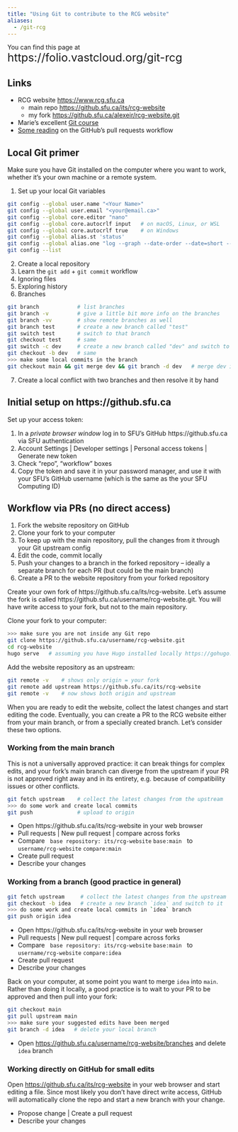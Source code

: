 ```yaml
---
title: "Using Git to contribute to the RCG website"
aliases:
  - /git-rcg
---
```


You can find this page at &nbsp;
<span style="font-size:1.8em;">https://folio.vastcloud.org/git-rcg</span>

<!-- {{<cor>}}Friday, November 4, 2022{{</cor>}}\ -->
<!-- {{<cgr>}}1:00pm - 2:30pm{{</cgr>}} -->

<!-- {{< figure src="/img/qr-formats.png" >}} -->

## Links

- RCG website <https://www.rcg.sfu.ca>{target="_blank"}
  - main repo <https://github.sfu.ca/its/rcg-website>
  - my fork <https://github.sfu.ca/alexeir/rcg-website.git>
- Marie's excellent [Git course](https://mint.westdri.ca/git/top_intro){target="_blank"}
- [Some reading](https://devopscube.com/set-git-upstream-respository-branch){target="_blank"} on the GitHub's pull requests
  workflow

## Local Git primer

Make sure you have Git installed on the computer where you want to work, whether it's your own machine or a
remote system.

1. Set up your local Git variables
```sh
git config --global user.name "<Your Name>"
git config --global user.email "<your@email.ca>"
git config --global core.editor "nano"
git config --global core.autocrlf input   # on macOS, Linux, or WSL
git config --global core.autocrlf true    # on Windows
git config --global alias.st 'status'
git config --global alias.one "log --graph --date-order --date=short --pretty=format:'%C(cyan)%h %C(yellow)%ar %C(auto)%s%+b %C(green)%ae'"
git config --list
```
2. Create a local repository
3. Learn the `git add` + `git commit` workflow
4. Ignoring files
5. Exploring history
6. Branches
```sh
git branch            # list branches
git branch -v         # give a little bit more info on the branches
git branch -vv        # show remote branches as well
git branch test       # create a new branch called "test"
git switch test       # switch to that branch
git checkout test     # same
git switch -c dev     # create a new branch called "dev" and switch to it
git checkout -b dev   # same
>>> make some local commits in the branch
git checkout main && git merge dev && git branch -d dev   # merge dev into main and delete dev
```
7. Create a local conflict with two branches and then resolve it by hand





## Initial setup on https://github.sfu.ca

<!-- - initial setup for https://github.sfu.ca/settings/tokens -->

Set up your access token:

1. In a *private browser window* log in to SFU's GitHub https://github.sfu.ca via SFU authentication
1. Account Settings | Developer settings | Personal access tokens | Generate new token
1. Check "repo", "workflow" boxes
1. Copy the token and save it in your password manager, and use it with your SFU's GitHub username (which is
   the same as the your SFU Computing ID)






## Workflow via PRs (no direct access)

1. Fork the website repository on GitHub
1. Clone your fork to your computer
1. To keep up with the main repository, pull the changes from it through your Git upstream config
1. Edit the code, commit locally
1. Push your changes to a branch in the forked repository -- ideally a separate branch for each PR (but could
   be the main branch)
1. Create a PR to the website repository from your forked repository

Create your own fork of https://github.sfu.ca/its/rcg-website. Let's assume the fork is called
https://github.sfu.ca/username/rcg-website.git. You will have write access to your fork, but not to the main
repository.

Clone your fork to your computer:

```sh
>>> make sure you are not inside any Git repo
git clone https://github.sfu.ca/username/rcg-website.git
cd rcg-website
hugo serve   # assuming you have Hugo installed locally https://gohugo.io/installation
```

Add the website repository as an upstream:

<!-- cd /path/to/rcg-website -->
```sh
git remote -v    # shows only origin = your fork
git remote add upstream https://github.sfu.ca/its/rcg-website
git remote -v    # now shows both origin and upstream
```

When you are ready to edit the website, collect the latest changes and start editing the code. Eventually, you
can create a PR to the RCG website either from your main branch, or from a specially created branch. Let's
consider these two options.

### Working from the main branch

This is not a universally approved practice: it can break things for complex edits, and your fork's main
branch can diverge from the upstream if your PR is not approved right away and in its entirety, e.g. because
of compatibility issues or other conflicts.

```sh
git fetch upstream    # collect the latest changes from the upstream
>>> do some work and create local commits
git push              # upload to origin
```

- Open https://github.sfu.ca/its/rcg-website in your web browser
- Pull requests | New pull request | compare across forks
- Compare &nbsp; `base repository: its/rcg-website` `base:main` &nbsp; to &nbsp; `username/rcg-website` `compare:main`
- Create pull request
- Describe your changes

### Working from a branch (good practice in general)

```sh
git fetch upstream     # collect the latest changes from the upstream
git checkout -b idea   # create a new branch `idea` and switch to it
>>> do some work and create local commits in `idea` branch
git push origin idea
```

- Open https://github.sfu.ca/its/rcg-website in your web browser
- Pull requests | New pull request | compare across forks
- Compare &nbsp; `base repository: its/rcg-website` `base:main` &nbsp; to &nbsp; `username/rcg-website` `compare:idea`
- Create pull request
- Describe your changes

Back on your computer, at some point you want to merge `idea` into `main`. Rather than doing it locally, a
good practice is to wait to your PR to be approved and then pull into your fork:

```sh
git checkout main
git pull upstream main
>>> make sure your suggested edits have been merged
git branch -d idea   # delete your local branch
```

- Open <https://github.sfu.ca/username/rcg-website/branches>{target="_blank"} and delete `idea` branch

### Working directly on GitHub for small edits

Open <https://github.sfu.ca/its/rcg-website>{target="_blank"} in your web browser and start editing a
file. Since most likely you don't have direct write access, GitHub will automatically clone the repo and start
a new branch with your change.

- Propose change | Create a pull request
- Describe your changes
